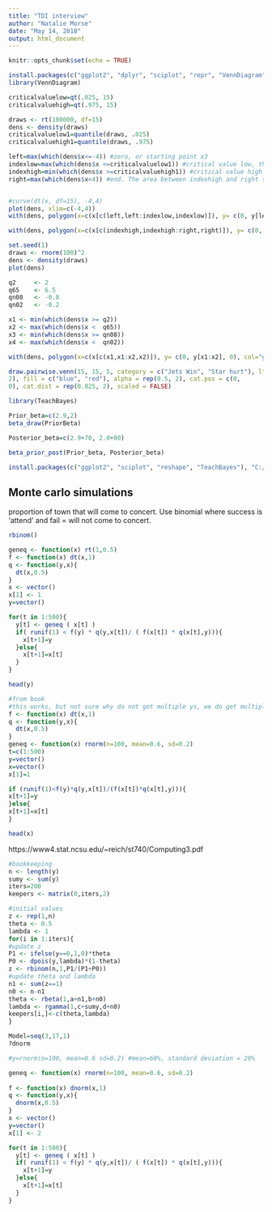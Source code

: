```yaml
---
title: "TDI interview"
author: "Natalie Morse"
date: "May 14, 2018"
output: html_document
---
```


```r
knitr::opts_chunk$set(echo = TRUE)
```

```r

install.packages(c("ggplot2", "dplyr", "sciplot", "repr", "VennDiagram"))
library(VennDiagram)
```

```r

criticalvaluelow=qt(.025, 15)
criticalvaluehigh=qt(.975, 15)

draws <- rt(100000, df=15)
dens <- density(draws)
criticalvaluelow1=quantile(draws, .025)
criticalvaluehigh1=quantile(draws, .975)

left=max(which(dens$x<=-4)) #zero, or starting point x3
indexlow=max(which(dens$x <=criticalvaluelow1)) #critical value low, the area between left and indexlow should be 0.025 (half the allowable 0.05)
indexhigh=min(which(dens$x >=criticalvaluehigh1)) #critical value high x1
right=max(which(dens$x<4)) #end. The area between indexhigh and right should be 0.025


#curve(dt(x, df=15), -4,4)
plot(dens, xlim=c(-4,4))
with(dens, polygon(x=c(x[c(left,left:indexlow,indexlow)]), y= c(0, y[left:indexlow], 0), col="gray")) #low tail

with(dens, polygon(x=c(x[c(indexhigh,indexhigh:right,right)]), y= c(0, y[indexhigh:right], 0), col="gray")) #high tail
```


```r
set.seed(1)
draws <- rnorm(100)^2
dens <- density(draws)
plot(dens)

q2     <- 2
q65    <- 6.5
qn08   <- -0.8
qn02   <- -0.2

x1 <- min(which(dens$x >= q2))  
x2 <- max(which(dens$x <  q65))
x3 <- min(which(dens$x >= qn08))  
x4 <- max(which(dens$x <  qn02))

with(dens, polygon(x=c(x[c(x1,x1:x2,x2)]), y= c(0, y[x1:x2], 0), col="gray"))
```


```r
draw.pairwise.venn(15, 15, 5, category = c("Jets Win", "Star hurt"), lty = rep("blank", 
2), fill = c("blue", "red"), alpha = rep(0.5, 2), cat.pos = c(0, 
0), cat.dist = rep(0.025, 2), scaled = FALSE)
```




```r
library(TeachBayes)

Prior_beta=c(2.9,2)
beta_draw(PriorBeta)
```


```r
Posterior_beta=c(2.9+70, 2.0+80)

beta_prior_post(Prior_beta, Posterior_beta)
```

```r
install.packages(c("ggplot2", "sciplot", "reshape", "TeachBayes"), "C:/Users/nrb75/AppData/Local/Continuum/anaconda3/Lib/R/library")
```

## Monte carlo simulations

proportion of town that will come to concert.
Use binomial where success is 'attend' and fail = will not come to concert.
```r
rbinom()
```


```r
geneq <- function(x) rt(1,0.5)
f <- function(x) dt(x,1)
q <- function(y,x){
  dt(x,0.5)
}
x <- vector()
x[1] <- 1
y=vector()

for(t in 1:500){
  y[t] <- geneq ( x[t] )
  if( runif(1) < f(y) * q(y,x[t])/ ( f(x[t]) * q(x[t],y))){
    x[t+1]=y
  }else{
    x[t+1]=x[t]
  }
}

head(y)
```


```r
#from book
#this works, but not sure why do not get multiple ys, we do get multiple xs
f <- function(x) dt(x,1)
q <- function(y,x){
  dt(x,0.5)
}
geneq <- function(x) rnorm(n=100, mean=0.6, sd=0.2)
t=c(1:500)
y=vector()
x=vector()
x[1]=1

if (runif(1)<f(y)*q(y,x[t])/(f(x[t])*q(x[t],y))){
x[t+1]=y
}else{
x[t+1]=x[t]
}

head(x)

```

https://www4.stat.ncsu.edu/~reich/st740/Computing3.pdf
```r
#bookkeeping
n <- length(y)
sumy <- sum(y)
iters=200
keepers <- matrix(0,iters,2)

#initial values
z <- rep(1,n)
theta <- 0.5
lambda <- 1
for(i in 1:iters){
#update z
P1 <- ifelse(y==0,1,0)*theta
P0 <- dpois(y,lambda)*(1-theta)
z <- rbinom(n,1,P1/(P1+P0))
#update theta and lambda
n1 <- sum(z==1)
n0 <- n-n1
theta <- rbeta(1,a+n1,b+n0)
lambda <- rgamma(1,c+sumy,d+n0)
keepers[i,]<-c(theta,lambda)
}

```

```r
Model=seq(3,17,1)
?dnorm
```


```r
#y=rnorm(n=100, mean=0.6 sd=0.2) #mean=60%, standard deviation = 20%

geneq <- function(x) rnorm(n=100, mean=0.6, sd=0.2)
    
f <- function(x) dnorm(x,1)
q <- function(y,x){
  dnorm(x,0.5)
}
x <- vector()
y=vector()
x[1] <- 2

for(t in 1:500){
  y[t] <- geneq ( x[t] )
  if( runif(1) < f(y) * q(y,x[t])/ ( f(x[t]) * q(x[t],y))){
    x[t+1]=y
  }else{
    x[t+1]=x[t]
  }
}

```

